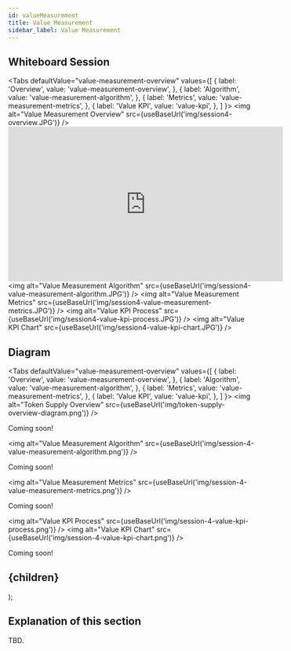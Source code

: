 ```yaml
---
id: valueMeasurement
title: Value Measurement
sidebar_label: Value Measurement
---
```



## Whiteboard Session

<Tabs
  defaultValue="value-measurement-overview"
  values={[
    { label: 'Overview', value: 'value-measurement-overview', },
    { label: 'Algorithm', value: 'value-measurement-algorithm', },
    { label: 'Metrics', value: 'value-measurement-metrics', },
    { label: 'Value KPI', value: 'value-kpi', },
  ]
}>
    <TabItem value="value-measurement-overview">
        <img alt="Value Measurement Overview" src={useBaseUrl('img/session4-overview.JPG')} />
        <iframe width="560" height="315" src="https://www.youtube-nocookie.com/embed/kkesUizkmXE?start=2" frameborder="0" allow="accelerometer; autoplay; encrypted-media; gyroscope; picture-in-picture" allowfullscreen></iframe>
    </TabItem>
    <TabItem value="value-measurement-algorithm">
        <img alt="Value Measurement Algorithm" src={useBaseUrl('img/session4-value-measurement-algorithm.JPG')} />
    </TabItem>
    <TabItem value="value-measurement-metrics">
        <img alt="Value Measurement Metrics" src={useBaseUrl('img/session4-value-measurement-metrics.JPG')} />
    </TabItem>
    <TabItem value="value-kpi">
        <img alt="Value KPI Process" src={useBaseUrl('img/session4-value-kpi-process.JPG')} />
        <img alt="Value KPI Chart" src={useBaseUrl('img/session4-value-kpi-chart.JPG')} />
    </TabItem>
</Tabs>


## Diagram

<Tabs
  defaultValue="value-measurement-overview"
  values={[
    { label: 'Overview', value: 'value-measurement-overview', },
    { label: 'Algorithm', value: 'value-measurement-algorithm', },
    { label: 'Metrics', value: 'value-measurement-metrics', },
    { label: 'Value KPI', value: 'value-kpi', },
  ]
}>
    <TabItem value="token-supply-overview">
        <img alt="Token Supply Overview" src={useBaseUrl('img/token-supply-overview-diagram.png')} />
        <p>Coming soon!</p>
    </TabItem>
    <TabItem value="value-measurement-algorithm">
        <img alt="Value Measurement Algorithm" src={useBaseUrl('img/session-4-value-measurement-algorithm.png')} />
        <p>Coming soon!</p>
    </TabItem>
    <TabItem value="value-measurement-metrics">
        <img alt="Value Measurement Metrics" src={useBaseUrl('img/session-4-value-measurement-metrics.png')} />
        <p>Coming soon!</p>
    </TabItem>
    <TabItem value="token-supply-issuance">
        <img alt="Value KPI Process" src={useBaseUrl('img/session-4-value-kpi-process.png')} />
        <img alt="Value KPI Chart" src={useBaseUrl('img/session-4-value-kpi-chart.png')} />
        <p>Coming soon!</p>
    </TabItem>
</Tabs>

  <h2>
    <span
        style={{
        backgroundColor: color,
        borderRadius: '2px',
        color: '#fff',
        padding: '0.2rem',
        }}>
        {children}
    </span>
  </h2>
);

## Explanation of this section

TBD.